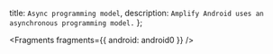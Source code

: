  title: `Async programming model`,
  description: `Amplify Android uses an asynchronous programming model.`
};


<Fragments fragments={{ android: android0 }} />
